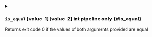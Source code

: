 

<details className="config-field -function" data-expandable="false">
<summary>

### `is_equal` <span className="config-field-type">[value-1] [value-2]</span> <span className="config-field-enum"></span> <span className="config-field-default -return">int</span> <span className="config-field-required" data-required="false">pipeline only</span>  {#is_equal}

Returns exit code 0 if the values of both arguments provided are equal

</summary>



</details>
